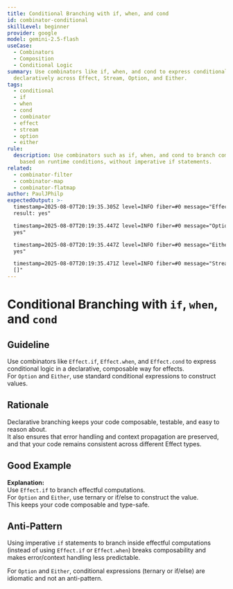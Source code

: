 ```yaml
---
title: Conditional Branching with if, when, and cond
id: combinator-conditional
skillLevel: beginner
provider: google
model: gemini-2.5-flash
useCase:
  - Combinators
  - Composition
  - Conditional Logic
summary: Use combinators like if, when, and cond to express conditional logic
  declaratively across Effect, Stream, Option, and Either.
tags:
  - conditional
  - if
  - when
  - cond
  - combinator
  - effect
  - stream
  - option
  - either
rule:
  description: Use combinators such as if, when, and cond to branch computations
    based on runtime conditions, without imperative if statements.
related:
  - combinator-filter
  - combinator-map
  - combinator-flatmap
author: PaulJPhilp
expectedOutput: >-
  timestamp=2025-08-07T20:19:35.305Z level=INFO fiber=#0 message="Effect.if
  result: yes"

  timestamp=2025-08-07T20:19:35.447Z level=INFO fiber=#0 message="Option result:
  yes"

  timestamp=2025-08-07T20:19:35.447Z level=INFO fiber=#0 message="Either result:
  yes"

  timestamp=2025-08-07T20:19:35.471Z level=INFO fiber=#0 message="Stream result:
  []"
---
```


# Conditional Branching with `if`, `when`, and `cond`

## Guideline

Use combinators like `Effect.if`, `Effect.when`, and `Effect.cond` to express conditional logic in a declarative, composable way for effects.  
For `Option` and `Either`, use standard conditional expressions to construct values.

## Rationale

Declarative branching keeps your code composable, testable, and easy to reason about.  
It also ensures that error handling and context propagation are preserved, and that your code remains consistent across different Effect types.

## Good Example

<Example path="./src/combinator-conditional.ts" />

**Explanation:**  
Use `Effect.if` to branch effectful computations.  
For `Option` and `Either`, use ternary or if/else to construct the value.  
This keeps your code composable and type-safe.

## Anti-Pattern

Using imperative `if` statements to branch inside effectful computations (instead of using `Effect.if` or `Effect.when`) breaks composability and makes error/context handling less predictable.

For `Option` and `Either`, conditional expressions (ternary or if/else) are idiomatic and not an anti-pattern.
